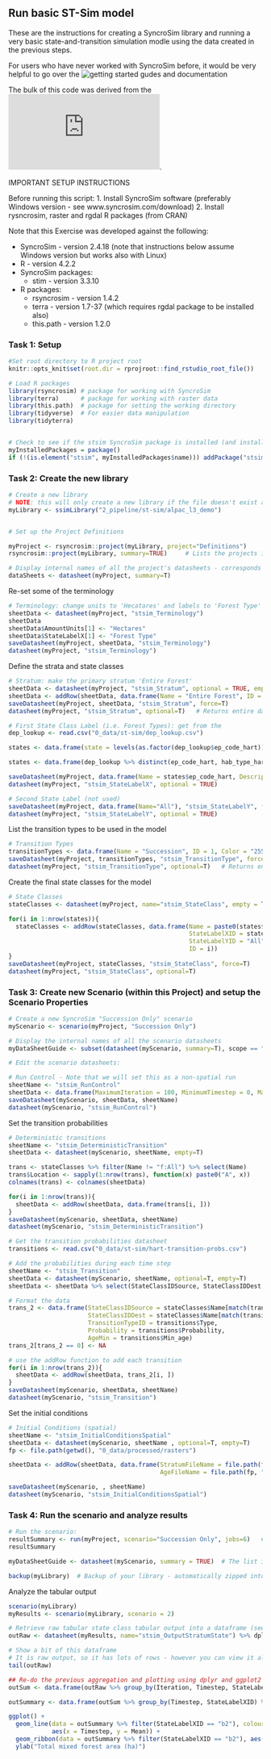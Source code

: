 ## Run basic ST-Sim model 

These are the instructions for creating a SyncroSim library and running a very basic state-and-transition simulation modle using the data created in the previous steps. 

For users who have never worked with SyncroSim before, it would be very helpful to go over the ![getting started gudes and documentation](https://docs.syncrosim.com/)

The bulk of this code was derived from the ![ApexRMS rsyncrosim documentation](https://syncrosim.github.io/rsyncrosim/index.html).

IMPORTANT SETUP INSTRUCTIONS

Before running this script:
  1. Install SyncroSim software (preferably Windows version - see www.syncrosim.com/download)
  2. Install rysncrosim, raster and rgdal R packages (from CRAN)

Note that this Exercise was developed against the following:

* SyncroSim - version 2.4.18 (note that instructions below assume Windows version but works also with Linux)  
* R - version 4.2.2  
* SyncroSim packages:  
  * stim - version 3.3.10  
* R packages:  
  *  rsyncrosim - version 1.4.2
  * terra - version 1.7-37  (which requires rgdal package to be installed also)
  * this.path - version 1.2.0


### Task 1: Setup
```r
#Set root directory to R project root
knitr::opts_knit$set(root.dir = rprojroot::find_rstudio_root_file())

# Load R packages
library(rsyncrosim) # package for working with SyncroSim
library(terra)      # package for working with raster data
library(this.path)  # package for setting the working directory
library(tidyverse)  # For easier data manipulation
library(tidyterra)  


# Check to see if the stsim SyncroSim package is installed (and install it if necessary)
myInstalledPackages = package()
if (!(is.element("stsim", myInstalledPackages$name))) addPackage("stsim")


```

### Task 2: Create the new library
```r
# Create a new library
# NOTE: this will only create a new library if the file doesn't exist already
myLibrary <- ssimLibrary("2_pipeline/st-sim/alpac_l3_demo")


# Set up the Project Definitions

myProject <- rsyncrosim::project(myLibrary, project="Definitions")
rsyncrosim::project(myLibrary, summary=TRUE)     # Lists the projects in this library

# Display internal names of all the project's datasheets - corresponds to the Project Properties in SyncroSim
dataSheets <- datasheet(myProject, summary=T)
```

Re-set some of the terminology 
```r
# Terminology: change units to 'Hecatares' and labels to 'Forest Type'
sheetData <- datasheet(myProject, "stsim_Terminology")
sheetData
sheetData$AmountUnits[1] <- "Hectares"
sheetData$StateLabelX[1] <- "Forest Type"
saveDatasheet(myProject, sheetData, "stsim_Terminology")
datasheet(myProject, "stsim_Terminology")
```

Define the strata and state classes 
```r
# Stratum: make the primary stratum 'Entire Forest'
sheetData <- datasheet(myProject, "stsim_Stratum", optional = TRUE, empty=T)   # Returns empty dataframe with only required column(s)
sheetData <- addRow(sheetData, data.frame(Name = "Entire Forest", ID = 1))
saveDatasheet(myProject, sheetData, "stsim_Stratum", force=T)
datasheet(myProject, "stsim_Stratum", optional=T)   # Returns entire dataframe, including optional columns

# First State Class Label (i.e. Forest Types): get from the 
dep_lookup <- read.csv("0_data/st-sim/dep_lookup.csv")

states <- data.frame(state = levels(as.factor(dep_lookup$ep_code_hart)), state_num = as.numeric(as.factor(dep_lookup$ep_code_hart), hab_type = ))

states <- data.frame(dep_lookup %>% distinct(ep_code_hart, hab_type_hart))

saveDatasheet(myProject, data.frame(Name = states$ep_code_hart, Description = states$hab_type_hart), "stsim_StateLabelX", force=T)
datasheet(myProject, "stsim_StateLabelX", optional = TRUE)

# Second State Label (not used)
saveDatasheet(myProject, data.frame(Name="All"), "stsim_StateLabelY", force=T)
datasheet(myProject, "stsim_StateLabelY", optional = TRUE)
```

List the transition types to be used in the model 
```r
# Transition Types
transitionTypes <- data.frame(Name = "Succession", ID = 1, Color = "255,0,128,0")
saveDatasheet(myProject, transitionTypes, "stsim_TransitionType", force=T)
datasheet(myProject, "stsim_TransitionType", optional=T)   # Returns entire dataframe, including optional columns
```

Create the final state classes for the model 
```r
# State Classes
stateClasses <- datasheet(myProject, name="stsim_StateClass", empty = TRUE, optional = TRUE)

for(i in 1:nrow(states)){
  stateClasses <- addRow(stateClasses, data.frame(Name = paste0(states$ep_code_hart[i], ":All"), 
                                                  StateLabelXID = states$ep_code_hart[i], 
                                                  StateLabelYID = "All", 
                                                  ID = i))
}
saveDatasheet(myProject, stateClasses, "stsim_StateClass", force=T)
datasheet(myProject, "stsim_StateClass", optional=T)
```

### Task 3: Create new Scenario (within this Project) and setup the Scenario Properties

```r

# Create a new SyncroSim "Succession Only" scenario
myScenario <- scenario(myProject, "Succession Only")

# Display the internal names of all the scenario datasheets
myDataSheetGuide <- subset(datasheet(myScenario, summary=T), scope == "scenario")   # Generate list of all Datasheets as reference

# Edit the scenario datasheets:

# Run Control - Note that we will set this as a non-spatial run
sheetName <- "stsim_RunControl"
sheetData <- data.frame(MaximumIteration = 100, MinimumTimestep = 0, MaximumTimestep = 50, isSpatial = T)
saveDatasheet(myScenario, sheetData, sheetName)
datasheet(myScenario, "stsim_RunControl")

```

Set the transition probabilities 
```r

# Deterministic transitions 
sheetName <- "stsim_DeterministicTransition"
sheetData <- datasheet(myScenario, sheetName, empty=T)

trans <- stateClasses %>% filter(Name != "f:All") %>% select(Name) 
trans$Location <- sapply(1:nrow(trans), function(x) paste0("A", x))
colnames(trans) <- colnames(sheetData)

for(i in 1:nrow(trans)){
  sheetData <- addRow(sheetData, data.frame(trans[i, ]))
}
saveDatasheet(myScenario, sheetData, sheetName)
datasheet(myScenario, "stsim_DeterministicTransition")

# Get the transition probabilities datasheet 
transitions <- read.csv("0_data/st-sim/hart-transition-probs.csv")

# Add the probabilities during each time step 
sheetName <- "stsim_Transition"
sheetData <- datasheet(myScenario, sheetName, optional=T, empty=T) 
sheetData <- sheetData %>% select(StateClassIDSource, StateClassIDDest, TransitionTypeID, Probability, AgeMin)

# Format the data
trans_2 <- data.frame(StateClassIDSource = stateClasses$Name[match(transitions$From_class, stateClasses$StateLabelXID)], 
                      StateClassIDDest = stateClasses$Name[match(transitions$To_class, stateClasses$StateLabelXID)], 
                      TransitionTypeID = transitions$Type, 
                      Probability = transitions$Probability, 
                      AgeMin = transitions$Min_age)
trans_2[trans_2 == 0] <- NA

# use the addRow function to add each transition 
for(i in 1:nrow(trans_2)){
  sheetData <- addRow(sheetData, trans_2[i, ])
}
saveDatasheet(myScenario, sheetData, sheetName)
datasheet(myScenario, "stsim_Transition")

```

Set the initial conditions 
```r

# Initial Conditions (spatial) 
sheetName <- "stsim_InitialConditionsSpatial"
sheetData <- datasheet(myScenario, sheetName , optional=T, empty=T)
fp <- file.path(getwd(), "0_data/processed/rasters")

sheetData <- addRow(sheetData, data.frame(StratumFileName = file.path(fp, "l3_rast.tif"), StateClassFileName = file.path(fp, "dep_l3_hart.tif"), 
                                          AgeFileName = file.path(fp, "age_l3_sim.tif")))

saveDatasheet(myScenario, , sheetName)
datasheet(myScenario, "stsim_InitialConditionsSpatial")


```


### Task 4: Run the scenario and analyze results
```r
# Run the scenario: 
resultSummary <- run(myProject, scenario="Succession Only", jobs=6)   # Uses multiprocessing
resultSummary

myDataSheetGuide <- datasheet(myScenario, summary = TRUE)  # The list is long! 

backup(myLibrary)  # Backup of your library - automatically zipped into a .backup subfolder


```

Analyze the tabular output 
```r

scenario(myLibrary)
myResults <- scenario(myLibrary, scenario = 2)

# Retrieve raw tabular state class tabular output into a dataframe (see myDatasheetGuide for valid names)
outRaw <- datasheet(myResults, name="stsim_OutputStratumState") %>% dplyr::arrange(Iteration, StateLabelXID, Timestep)

# Show a bit of this dataframe
# It is raw output, so it has lots of rows - however you can view it also using RStudio "Environment" pane
tail(outRaw)

## Re-do the previous aggregation and plotting using dplyr and ggplot2
outSum <- data.frame(outRaw %>% group_by(Iteration, Timestep, StateLabelXID) %>% summarise(Amount = sum(Amount))) 

outSummary <- data.frame(outSum %>% group_by(Timestep, StateLabelXID) %>% summarise(Mean = mean(Amount), Minimum = min(Amount), Maximum = max(Amount))) 

ggplot() + 
  geom_line(data = outSummary %>% filter(StateLabelXID == "b2"), colour = "blue",
            aes(x = Timestep, y = Mean)) + 
  geom_ribbon(data = outSummary %>% filter(StateLabelXID == "b2"), aes(0:50, ymin = Minimum, ymax = Maximum), fill = "red", alpha = 0.1) +
  ylab("Total mixed forest area (ha)")


```







